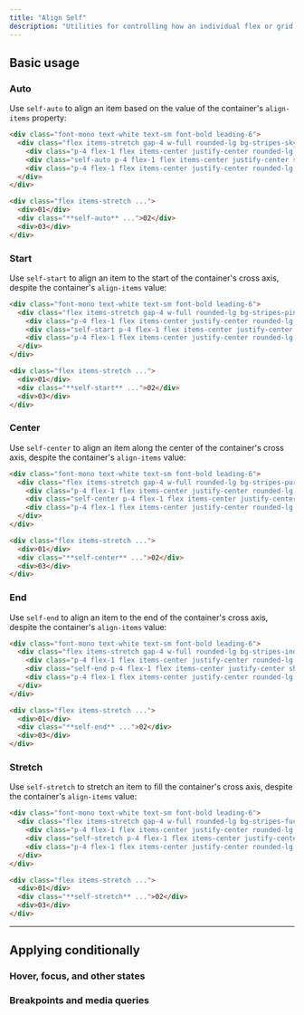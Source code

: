 ---
title: "Align Self"
description: "Utilities for controlling how an individual flex or grid item is positioned along its container's cross axis."
---



## Basic usage

### Auto

Use `self-auto` to align an item based on the value of the container's `align-items` property:

```html {{ example: true }}
<div class="font-mono text-white text-sm font-bold leading-6">
  <div class="flex items-stretch gap-4 w-full rounded-lg bg-stripes-sky h-24">
    <div class="p-4 flex-1 flex items-center justify-center rounded-lg bg-sky-300 dark:bg-sky-800 dark:text-sky-500">01</div>
    <div class="self-auto p-4 flex-1 flex items-center justify-center shadow-lg rounded-lg bg-sky-500">02</div>
    <div class="p-4 flex-1 flex items-center justify-center rounded-lg bg-sky-300 dark:bg-sky-800 dark:text-sky-500">03</div>
  </div>
</div>
```

```html
<div class="flex items-stretch ...">
  <div>01</div>
  <div class="**self-auto** ...">02</div>
  <div>03</div>
</div>
```

### Start

Use `self-start` to align an item to the start of the container's cross axis, despite the container's `align-items` value:

```html {{ example: true }}
<div class="font-mono text-white text-sm font-bold leading-6">
  <div class="flex items-stretch gap-4 w-full rounded-lg bg-stripes-pink h-24">
    <div class="p-4 flex-1 flex items-center justify-center rounded-lg bg-pink-300 dark:bg-pink-800 dark:text-pink-400">01</div>
    <div class="self-start p-4 flex-1 flex items-center justify-center shadow-lg rounded-lg bg-pink-500">02</div>
    <div class="p-4 flex-1 flex items-center justify-center rounded-lg bg-pink-300 dark:bg-pink-800 dark:text-pink-400">03</div>
  </div>
</div>
```

```html
<div class="flex items-stretch ...">
  <div>01</div>
  <div class="**self-start** ...">02</div>
  <div>03</div>
</div>
```

### Center

Use `self-center` to align an item along the center of the container's cross axis, despite the container's `align-items` value:

```html {{ example: true }}
<div class="font-mono text-white text-sm font-bold leading-6">
  <div class="flex items-stretch gap-4 w-full rounded-lg bg-stripes-purple h-24">
    <div class="p-4 flex-1 flex items-center justify-center rounded-lg bg-purple-300 dark:bg-purple-800 dark:text-purple-400">01</div>
    <div class="self-center p-4 flex-1 flex items-center justify-center shadow-lg rounded-lg bg-purple-500">02</div>
    <div class="p-4 flex-1 flex items-center justify-center rounded-lg bg-purple-300 dark:bg-purple-800 dark:text-purple-400">03</div>
  </div>
</div>
```

```html
<div class="flex items-stretch ...">
  <div>01</div>
  <div class="**self-center** ...">02</div>
  <div>03</div>
</div>
```

### End

Use `self-end` to align an item to the end of the container's cross axis, despite the container's `align-items` value:

```html {{ example: true }}
<div class="font-mono text-white text-sm font-bold leading-6">
  <div class="flex items-stretch gap-4 w-full rounded-lg bg-stripes-indigo h-24">
    <div class="p-4 flex-1 flex items-center justify-center rounded-lg bg-indigo-300 dark:bg-indigo-800 dark:text-indigo-400">01</div>
    <div class="self-end p-4 flex-1 flex items-center justify-center shadow-lg rounded-lg bg-indigo-500">02</div>
    <div class="p-4 flex-1 flex items-center justify-center rounded-lg bg-indigo-300 dark:bg-indigo-800 dark:text-indigo-400">03</div>
  </div>
</div>
```

```html
<div class="flex items-stretch ...">
  <div>01</div>
  <div class="**self-end** ...">02</div>
  <div>03</div>
</div>
```

### Stretch

Use `self-stretch` to stretch an item to fill the container's cross axis, despite the container's `align-items` value:

```html {{ example: true }}
<div class="font-mono text-white text-sm font-bold leading-6">
  <div class="flex items-stretch gap-4 w-full rounded-lg bg-stripes-fuchsia h-24">
    <div class="p-4 flex-1 flex items-center justify-center rounded-lg bg-fuchsia-300 dark:bg-fuchsia-800 dark:text-fuchsia-400">01</div>
    <div class="self-stretch p-4 flex-1 flex items-center justify-center shadow-lg rounded-lg bg-fuchsia-500">02</div>
    <div class="p-4 flex-1 flex items-center justify-center rounded-lg bg-fuchsia-300 dark:bg-fuchsia-800 dark:text-fuchsia-400">03</div>
  </div>
</div>
```

```html
<div class="flex items-stretch ...">
  <div>01</div>
  <div class="**self-stretch** ...">02</div>
  <div>03</div>
</div>
```

---

## <Heading ignore>Applying conditionally</Heading>

### <Heading ignore>Hover, focus, and other states</Heading>

<HoverFocusAndOtherStates defaultClass="self-auto" featuredClass="self-end" />

### <Heading ignore>Breakpoints and media queries</Heading>

<BreakpointsAndMediaQueries defaultClass="self-auto" featuredClass="self-end" />
